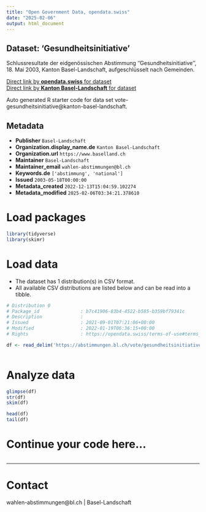 ```yaml
---
title: "Open Government Data, opendata.swiss"
date: "2025-02-06"
output: html_document
---
```


## Dataset: 'Gesundheitsinitiative'

Schlussresultate der eidgenössischen Abstimmung ''Gesundheitsinitiative'', 18. Mai 2003, Kanton Basel-Landschaft, aufgeschlüsselt nach Gemeinden.

[Direct link by **opendata.swiss** for dataset](https://opendata.swiss/de/dataset/gesundheitsinitiative)<br>
[Direct link by **Kanton Basel-Landschaft** for dataset](https://abstimmungen.bl.ch/vote/gesundheitsinitiative/data)

Auto generated R starter code for data set vote-gesundheitsinitiative@kanton-basel-landschaft.

## Metadata

- **Publisher** `Basel-Landschaft`
- **Organization.display_name.de** `Kanton Basel-Landschaft`
- **Organization.url** `https://www.baselland.ch`
- **Maintainer** `Basel-Landschaft`
- **Maintainer_email** `wahlen-abstimmungen@bl.ch`
- **Keywords.de** `['abstimmung', 'national']`
- **Issued** `2003-05-18T00:00:00`
- **Metadata_created** `2022-12-13T15:04:59.102274`
- **Metadata_modified** `2025-02-06T03:34:21.378610`


# Load packages

```r

library(tidyverse)
library(skimr)

```

# Load data

-   The dataset has 1 distribution(s) in CSV format.
-   All available CSV distributions are listed below and can be read into a tibble.

```r

# Distribution 0
# Package_id               : b7c41906-83b4-4522-b585-b359bf79341c
# Description              : 
# Issued                   : 2021-09-01T07:21:06+00:00
# Modified                 : 2022-01-19T06:36:15+00:00
# Rights                   : https://opendata.swiss/terms-of-use#terms_by

df <- read_delim('https://abstimmungen.bl.ch/vote/gesundheitsinitiative/data-csv')



```

# Analyze data

```r

glimpse(df)
str(df)
skim(df)

head(df)
tail(df)

```

# Continue your code here...

```r

```

------------------------------------------------------------------------

# Contact

wahlen-abstimmungen@bl.ch | Basel-Landschaft
